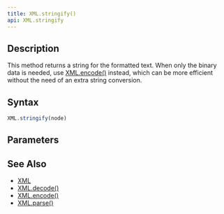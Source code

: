 ```yaml
---
title: XML.stringify()
api: XML.stringify
---
```


## Description

<Summary/>

This method returns a string for the formatted text. When only the binary data is needed, use [XML.encode()](/reference/api/XML/encode) instead, which can be more efficient without the need of an extra string conversion.

## Syntax

``` js
XML.stringify(node)
```

## Parameters

<Parameters/>

## See Also

* [XML](/reference/api/XML)
* [XML.decode()](/reference/api/XML/decode)
* [XML.encode()](/reference/api/XML/encode)
* [XML.parse()](/reference/api/XML/parse)
